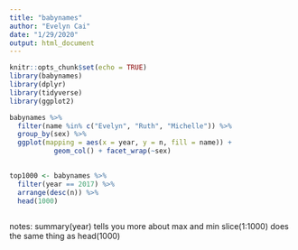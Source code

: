 ```yaml
---
title: "babynames"
author: "Evelyn Cai"
date: "1/29/2020"
output: html_document
---
```


```r
knitr::opts_chunk$set(echo = TRUE)
library(babynames)
library(dplyr)
library(tidyverse)
library(ggplot2)
```



```r
babynames %>%
  filter(name %in% c("Evelyn", "Ruth", "Michelle")) %>%
  group_by(sex) %>%
  ggplot(mapping = aes(x = year, y = n, fill = name)) +
           geom_col() + facet_wrap(~sex)
  
```

```r
top1000 <- babynames %>%
  filter(year == 2017) %>%
  arrange(desc(n)) %>%
  head(1000) 
  
```

notes: 
summary(year) tells you more about max and min
slice(1:1000) does the same thing as head(1000)